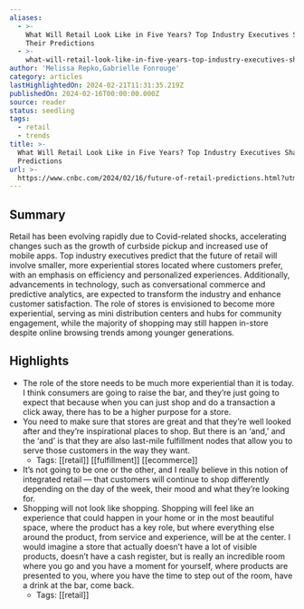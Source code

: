 ```yaml
---
aliases:
  - >-
    What Will Retail Look Like in Five Years? Top Industry Executives Share
    Their Predictions
  - >-
    what-will-retail-look-like-in-five-years-top-industry-executives-share-their-predictions
author: 'Melissa Repko,Gabrielle Fonrouge'
category: articles
lastHighlightedOn: 2024-02-21T11:31:35.219Z
publishedOn: 2024-02-16T00:00:00.000Z
source: reader
status: seedling
tags:
  - retail
  - trends
title: >-
  What Will Retail Look Like in Five Years? Top Industry Executives Share Their
  Predictions
url: >-
  https://www.cnbc.com/2024/02/16/future-of-retail-predictions.html?utm_source=expresscheckout.beehiiv.com&utm_medium=newsletter&utm_campaign=express-checkout-61-the-latest-in-cpg-retail-and-ecomm
---
```

## Summary

Retail has been evolving rapidly due to Covid-related shocks, accelerating changes such as the growth of curbside pickup and increased use of mobile apps. Top industry executives predict that the future of retail will involve smaller, more experiential stores located where customers prefer, with an emphasis on efficiency and personalized experiences. Additionally, advancements in technology, such as conversational commerce and predictive analytics, are expected to transform the industry and enhance customer satisfaction. The role of stores is envisioned to become more experiential, serving as mini distribution centers and hubs for community engagement, while the majority of shopping may still happen in-store despite online browsing trends among younger generations.

## Highlights

- The role of the store needs to be much more experiential than it is today. I think consumers are going to raise the bar, and they’re just going to expect that because when you can just shop and do a transaction a click away, there has to be a higher purpose for a store.
- You need to make sure that stores are great and that they’re well looked after and they’re inspirational places to shop. But there is an ‘and,’ and the ‘and’ is that they are also last-mile fulfillment nodes that allow you to serve those customers in the way they want.
    - Tags: [[retail]] [[fulfillment]] [[ecommerce]]
- It’s not going to be one or the other, and I really believe in this notion of integrated retail — that customers will continue to shop differently depending on the day of the week, their mood and what they’re looking for.
- Shopping will not look like shopping. Shopping will feel like an experience that could happen in your home or in the most beautiful space, where the product has a key role, but where everything else around the product, from service and experience, will be at the center. I would imagine a store that actually doesn’t have a lot of visible products, doesn’t have a cash register, but is really an incredible room where you go and you have a moment for yourself, where products are presented to you, where you have the time to step out of the room, have a drink at the bar, come back.
    - Tags: [[retail]]
